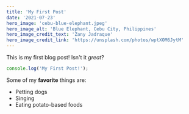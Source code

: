 ```yaml
---
title: 'My First Post'
date: '2021-07-23'
hero_image: 'cebu-blue-elephant.jpeg'
hero_image_alt: 'Blue Elephant, Cebu City, Philippines'
hero_image_credit_text: 'Zany Jadraque'
hero_image_credit_link: 'https://unsplash.com/photos/wptXOM6JytM'
---
```


This is my first blog post! Isn't it _great_?

```js
console.log('My First Post!');
```

Some of my **favorite** things are:

- Petting dogs
- Singing
- Eating potato-based foods

